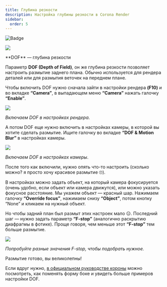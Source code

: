 ```yaml
---
title: Глубина резкости
description: Настройка глубины резкости в Corona Render
sidebar:
  order: 5
---
```



![Badge](https://hitscounter.dev/api/hit?url=https%3A%2F%2Fstreletskiy.com%2Farchviz%2Fdof%2F&label=&icon=eye&color=%233d50f5)

![](/img/archviz/dof/cover.jpg)

<Aside>
**DOF** — глубина резкости
</Aside>

Параметр **DOF (Depth of Field)**, он же глубина резкости позволяет настроить размытие заднего плана. Обычно используется для рендера деталей или для размытия веточек на переднем плане.

Чтобы включить DOF нужно сначала зайти в настройки рендера **(F10)** и во вкладке **“Camera”**, в выпадающем меню **“Camera”** нажать галочку **“Enable”**.

[![](/img/archviz/dof/001.jpg)](/img/archviz/dof/001.jpg)

_Включаем DOF в настройках рендера_.

А потом DOF еще нужно включить в настройках камеры, в которой вы хотите сделать размытие. Ищите галочку во вкладке **“DOF & Motion Blur”** в настройках камеры.

[![](/img/archviz/dof/002.jpg)](/img/archviz/dof/002.jpg)

_Включаем DOF в настройках камеры_.

После того как включили, нужно опять что-то настроить (сколько можно? я просто хочу красивое размытие 🙄).

В настройках можно задать объект, на который камера фокусируется (очень удобно, если объект или камера движутся), или можно указать фокусное расстояние. Мы укажем объект — красный шар. 
Нажимаем галочку **“Override focus”**, нажимаем снизу **“Object”**, потом кнопку “None” и кликаем на нужный объект.

Но чтобы задний план был размыт этих настроек мало 😑. Последний шаг — нужно задать параметр **“F-stop”** (аналогично раскрытию диафрагмы в фотике). 
Проще говоря, чем меньше этот **“F-stop”** тем больше размытие.

[![](/img/archviz/dof/003.jpg)](/img/archviz/dof/003.jpg)

_Попробуйте разные значения F-stop, чтобы подобрать нужное._

Размытие готово, вы великолепны!

Если вдруг нужно, [в официальном руководстве короны](https://coronarenderer.freshdesk.com/support/solutions/articles/5000516203-how-to-enable-and-control-depth-of-field-dof-) можно посмотреть, как поменять форму боке и увидеть больше примеров настройки DOF.